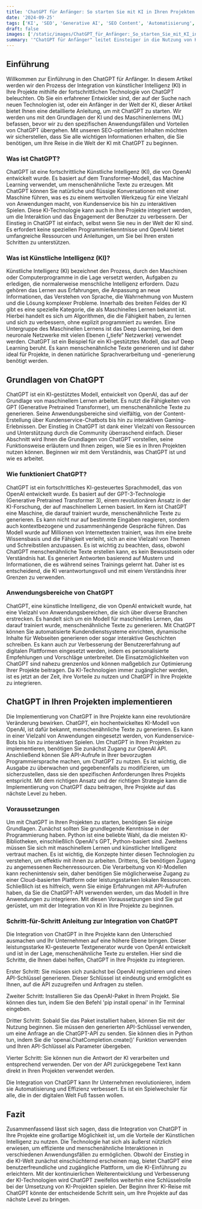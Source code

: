```yaml
---
title: 'ChatGPT für Anfänger: So starten Sie mit KI in Ihren Projekten'
date: '2024-09-25'
tags: ['KI', 'SEO', 'Generative AI', 'SEO Content', 'Automatisierung', 'AI']
draft: false
images: ['/static/images/ChatGPT_für_Anfänger:_So_starten_Sie_mit_KI_in_Ihren_Projekten_1727283179_main.png']
summary: '"ChatGPT für Anfänger" leitet Einsteiger in die Nutzung von KI für Projekte an.'
---
```


## Einführung

Willkommen zur Einführung in den ChatGPT für Anfänger. In diesem Artikel werden wir den Prozess der Integration von künstlicher Intelligenz (KI) in Ihre Projekte mithilfe der fortschrittlichen Technologie von ChatGPT beleuchten. Ob Sie ein erfahrener Entwickler sind, der auf der Suche nach neuen Technologien ist, oder ein Anfänger in der Welt der KI, dieser Artikel bietet Ihnen eine detaillierte Anleitung, um mit ChatGPT zu starten. Wir werden uns mit den Grundlagen der KI und des Maschinenlernens (ML) befassen, bevor wir zu den spezifischen Anwendungsfällen und Vorteilen von ChatGPT übergehen. Mit unseren SEO-optimierten Inhalten möchten wir sicherstellen, dass Sie alle wichtigen Informationen erhalten, die Sie benötigen, um Ihre Reise in die Welt der KI mit ChatGPT zu beginnen.
### Was ist ChatGPT?

ChatGPT ist eine fortschrittliche Künstliche Intelligenz (KI), die von OpenAI entwickelt wurde. Es basiert auf dem Transformer-Modell, das Machine Learning verwendet, um menschenähnliche Texte zu erzeugen. Mit ChatGPT können Sie natürliche und flüssige Konversationen mit einer Maschine führen, was es zu einem wertvollen Werkzeug für eine Vielzahl von Anwendungen macht, von Kundenservice bis hin zu interaktiven Spielen. Diese KI-Technologie kann auch in Ihre Projekte integriert werden, um die Interaktion und das Engagement der Benutzer zu verbessern. Der Einstieg in ChatGPT ist einfach, selbst wenn Sie neu in der Welt der KI sind. Es erfordert keine speziellen Programmierkenntnisse und OpenAI bietet umfangreiche Ressourcen und Anleitungen, um Sie bei Ihren ersten Schritten zu unterstützen.
### Was ist Künstliche Intelligenz (KI)?

Künstliche Intelligenz (KI) bezeichnet den Prozess, durch den Maschinen oder Computerprogramme in die Lage versetzt werden, Aufgaben zu erledigen, die normalerweise menschliche Intelligenz erfordern. Dazu gehören das Lernen aus Erfahrungen, die Anpassung an neue Informationen, das Verstehen von Sprache, die Wahrnehmung von Mustern und die Lösung komplexer Probleme. Innerhalb des breiten Feldes der KI gibt es eine spezielle Kategorie, die als Maschinelles Lernen bekannt ist. Hierbei handelt es sich um Algorithmen, die die Fähigkeit haben, zu lernen und sich zu verbessern, ohne explizit programmiert zu werden. Eine Untergruppe des Maschinellen Lernens ist das Deep Learning, bei dem neuronale Netzwerke mit vielen Ebenen („tiefe“ Netzwerke) verwendet werden. ChatGPT ist ein Beispiel für ein KI-gestütztes Modell, das auf Deep Learning beruht. Es kann menschenähnliche Texte generieren und ist daher ideal für Projekte, in denen natürliche Sprachverarbeitung und -generierung benötigt werden.
## Grundlagen von ChatGPT

ChatGPT ist ein KI-gestütztes Modell, entwickelt von OpenAI, das auf der Grundlage von maschinellem Lernen arbeitet. Es nutzt die Fähigkeiten von GPT (Generative Pretrained Transformer), um menschenähnliche Texte zu generieren. Seine Anwendungsbereiche sind vielfältig, von der Content-Erstellung über Kundenservice-Chatbots bis hin zu interaktiven Gaming-Erlebnissen. Der Einstieg in ChatGPT ist dank einer Vielzahl von Ressourcen und Unterstützung durch die Community überraschend einfach. Dieser Abschnitt wird Ihnen die Grundlagen von ChatGPT vorstellen, seine Funktionsweise erläutern und Ihnen zeigen, wie Sie es in Ihren Projekten nutzen können. Beginnen wir mit dem Verständnis, was ChatGPT ist und wie es arbeitet.
### Wie funktioniert ChatGPT?

ChatGPT ist ein fortschrittliches KI-gesteuertes Sprachmodell, das von OpenAI entwickelt wurde. Es basiert auf der GPT-3-Technologie (Generative Pretrained Transformer 3), einem revolutionären Ansatz in der KI-Forschung, der auf maschinellem Lernen basiert. Im Kern ist ChatGPT eine Maschine, die darauf trainiert wurde, menschenähnliche Texte zu generieren. Es kann nicht nur auf bestimmte Eingaben reagieren, sondern auch kontextbezogene und zusammenhängende Gespräche führen. Das Modell wurde auf Millionen von Internettexten trainiert, was ihm eine breite Wissensbasis und die Fähigkeit verleiht, sich an eine Vielzahl von Themen und Schreibstilen anzupassen. Es ist wichtig zu beachten, dass, obwohl ChatGPT menschenähnliche Texte erstellen kann, es kein Bewusstsein oder Verständnis hat. Es generiert Antworten basierend auf Mustern und Informationen, die es während seines Trainings gelernt hat. Daher ist es entscheidend, die KI verantwortungsvoll und mit einem Verständnis ihrer Grenzen zu verwenden.
### Anwendungsbereiche von ChatGPT

ChatGPT, eine künstliche Intelligenz, die von OpenAI entwickelt wurde, hat eine Vielzahl von Anwendungsbereichen, die sich über diverse Branchen erstrecken. Es handelt sich um ein Modell für maschinelles Lernen, das darauf trainiert wurde, menschenähnliche Texte zu generieren. Mit ChatGPT können Sie automatisierte Kundendienstsysteme einrichten, dynamische Inhalte für Webseiten generieren oder sogar interaktive Geschichten schreiben. Es kann auch zur Verbesserung der Benutzererfahrung auf digitalen Plattformen eingesetzt werden, indem es personalisierte Empfehlungen und Vorschläge unterbreitet. Die Einsatzmöglichkeiten von ChatGPT sind nahezu grenzenlos und können maßgeblich zur Optimierung Ihrer Projekte beitragen. Da KI-Technologien immer zugänglicher werden, ist es jetzt an der Zeit, ihre Vorteile zu nutzen und ChatGPT in Ihre Projekte zu integrieren.
## ChatGPT in Ihren Projekten implementieren

Die Implementierung von ChatGPT in Ihre Projekte kann eine revolutionäre Veränderung bewirken. ChatGPT, ein hochentwickeltes KI-Modell von OpenAI, ist dafür bekannt, menschenähnliche Texte zu generieren. Es kann in einer Vielzahl von Anwendungen eingesetzt werden, von Kundenservice-Bots bis hin zu interaktiven Spielen. Um ChatGPT in Ihren Projekten zu implementieren, benötigen Sie zunächst Zugang zur OpenAI API. Anschließend können Sie API-Aufrufe in Ihrer bevorzugten Programmiersprache machen, um ChatGPT zu nutzen. Es ist wichtig, die Ausgabe zu überwachen und gegebenenfalls zu modifizieren, um sicherzustellen, dass sie den spezifischen Anforderungen Ihres Projekts entspricht. Mit dem richtigen Ansatz und der richtigen Strategie kann die Implementierung von ChatGPT dazu beitragen, Ihre Projekte auf das nächste Level zu heben.
### Voraussetzungen

Um mit ChatGPT in Ihren Projekten zu starten, benötigen Sie einige Grundlagen. Zunächst sollten Sie grundlegende Kenntnisse in der Programmierung haben. Python ist eine beliebte Wahl, da die meisten KI-Bibliotheken, einschließlich OpenAI's GPT, Python-basiert sind. Zweitens müssen Sie sich mit maschinellem Lernen und künstlicher Intelligenz vertraut machen. Es ist wichtig, die Konzepte hinter diesen Technologien zu verstehen, um effektiv mit ihnen zu arbeiten. Drittens, Sie benötigen Zugang zu angemessenen Rechenressourcen. Die Verarbeitung von KI-Modellen kann rechenintensiv sein, daher benötigen Sie möglicherweise Zugang zu einer Cloud-basierten Plattform oder leistungsstarken lokalen Ressourcen. Schließlich ist es hilfreich, wenn Sie einige Erfahrungen mit API-Aufrufen haben, da Sie die ChatGPT-API verwenden werden, um das Modell in Ihre Anwendungen zu integrieren. Mit diesen Voraussetzungen sind Sie gut gerüstet, um mit der Integration von KI in Ihre Projekte zu beginnen.
### Schritt-für-Schritt Anleitung zur Integration von ChatGPT

Die Integration von ChatGPT in Ihre Projekte kann den Unterschied ausmachen und Ihr Unternehmen auf eine höhere Ebene bringen. Dieser leistungsstarke KI-gesteuerte Textgenerator wurde von OpenAI entwickelt und ist in der Lage, menschenähnliche Texte zu erstellen. Hier sind die Schritte, die Ihnen dabei helfen, ChatGPT in Ihre Projekte zu integrieren. 

Erster Schritt: Sie müssen sich zunächst bei OpenAI registrieren und einen API-Schlüssel generieren. Dieser Schlüssel ist eindeutig und ermöglicht es Ihnen, auf die API zuzugreifen und Anfragen zu stellen. 

Zweiter Schritt: Installieren Sie das OpenAI-Paket in Ihrem Projekt. Sie können dies tun, indem Sie den Befehl 'pip install openai' in Ihr Terminal eingeben. 

Dritter Schritt: Sobald Sie das Paket installiert haben, können Sie mit der Nutzung beginnen. Sie müssen den generierten API-Schlüssel verwenden, um eine Anfrage an die ChatGPT-API zu senden. Sie können dies in Python tun, indem Sie die 'openai.ChatCompletion.create()' Funktion verwenden und Ihren API-Schlüssel als Parameter übergeben. 

Vierter Schritt: Sie können nun die Antwort der KI verarbeiten und entsprechend verwenden. Der von der API zurückgegebene Text kann direkt in Ihren Projekten verwendet werden. 

Die Integration von ChatGPT kann Ihr Unternehmen revolutionieren, indem sie Automatisierung und Effizienz verbessert. Es ist ein Spielwechsler für alle, die in der digitalen Welt Fuß fassen wollen.
## Fazit

Zusammenfassend lässt sich sagen, dass die Integration von ChatGPT in Ihre Projekte eine großartige Möglichkeit ist, um die Vorteile der Künstlichen Intelligenz zu nutzen. Die Technologie hat sich als äußerst nützlich erwiesen, um effiziente und menschenähnliche Interaktionen in verschiedenen Anwendungsfällen zu ermöglichen. Obwohl der Einstieg in die KI-Welt zunächst einschüchternd erscheinen mag, bietet ChatGPT eine benutzerfreundliche und zugängliche Plattform, um die KI-Einführung zu erleichtern. Mit der kontinuierlichen Weiterentwicklung und Verbesserung der KI-Technologien wird ChatGPT zweifellos weiterhin eine Schlüsselrolle bei der Umsetzung von KI-Projekten spielen. Der Beginn Ihrer KI-Reise mit ChatGPT könnte der entscheidende Schritt sein, um Ihre Projekte auf das nächste Level zu bringen.
